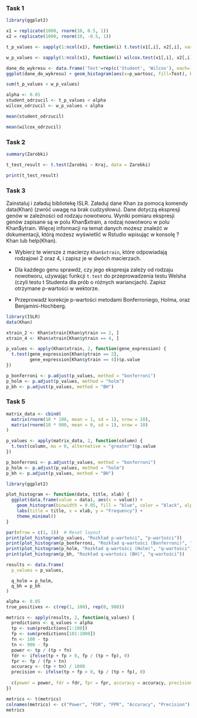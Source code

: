 ### Task 1

```r
library(ggplot2)

x1 = replicate(1000, rnorm(10, 0.5, 1))
x2 = replicate(1000, rnorm(10, -0.5, 1))

t_p_values <- sapply(1:ncol(x1), function(i) t.test(x1[,i], x2[,i], var.equal = T)$p.value)

w_p_values <- sapply(1:ncol(x1), function(i) wilcox.test(x1[,i], x2[,i])$p.value)

dane_do_wykresu <- data.frame('Test'=rep(c('Student', 'Wilcox'), each=1000), 'p_wartosc' = c(t_p_values, w_p_values))
ggplot(dane_do_wykresu) + geom_histogram(aes(x=p_wartosc, fill=Test), binwidth=0.01) + theme_minimal()
```

```r
sum(t_p_values < w_p_values)
```

```r
alpha <- 0.05
student_odrzucil <- t_p_values < alpha
wilcox_odrzucil <- w_p_values < alpha
```

```r
mean(student_odrzucil)
```

```r
mean(wilcox_odrzucil)
```

### Task 2

```r
summary(Zarobki)

t_test_result <- t.test(Zarobki ~ Kraj, data = Zarobki)

print(t_test_result)
```

### Task 3

Zainstaluj i załaduj bibliotekę ISLR. Załaduj dane Khan za pomocą komendy data(Khan) (zwróć uwagę na brak cudzysłowu). Dane dotyczą ekspresji genów w zależności od rodzaju nowotworu. Wyniki pomiaru ekspresji genów zapisane są w polu Khan\$xtrain, a rodzaj nowotworu w polu Khan\$ytrain. Więcej informacji na temat danych możesz znaleźć w dokumentacji, którą możesz wyświetlić w Rstudio wpisując w konsolę ?Khan lub help(Khan).

-   Wybierz te wiersze z macierzy `Khan$xtrain`, które odpowiadają rodzajowi 2 oraz 4, i zapisz je w dwóch macierzach.

-   Dla każdego genu sprawdź, czy jego ekspresja zależy od rodzaju nowotworu, używając funkcji `t.test` do przeprowadzenia testu Welsha (czyli testu t Studenta dla prób o różnych wariancjach). Zapisz otrzymane p-wartości w wektorze.

-   Przeprowadź korekcje p-wartości metodami Bonferroniego, Holma, oraz Benjamini-Hochberg.

```r
library(ISLR)
data(Khan)

xtrain_2 <- Khan$xtrain[Khan$ytrain == 2, ]
xtrain_4 <- Khan$xtrain[Khan$ytrain == 4, ]

p_values <- apply(Khan$xtrain, 2, function(gene_expression) {
  t.test(gene_expression[Khan$ytrain == 2], 
         gene_expression[Khan$ytrain == 4])$p.value
})

p_bonferroni <- p.adjust(p_values, method = "bonferroni")
p_holm <- p.adjust(p_values, method = "holm")
p_bh <- p.adjust(p_values, method = "BH")
```

### Task 5

```r
matrix_data <- cbind(
  matrix(rnorm(10 * 100, mean = 1, sd = 1), nrow = 10),
  matrix(rnorm(10 * 900, mean = 0, sd = 1), nrow = 10)
)
```

```r
p_values <- apply(matrix_data, 2, function(column) {
  t.test(column, mu = 0, alternative = "greater")$p.value
})

p_bonferroni <- p.adjust(p_values, method = "bonferroni")
p_holm <- p.adjust(p_values, method = "holm")
p_bh <- p.adjust(p_values, method = "BH")
```

```r
library(ggplot2)

plot_histogram <- function(data, title, xlab) {
  ggplot(data.frame(value = data), aes(x = value)) +
    geom_histogram(binwidth = 0.05, fill = "blue", color = "black", alpha = 0.7) +
    labs(title = title, x = xlab, y = "Frequency") +
    theme_minimal()
}

par(mfrow = c(1, 1))  # Reset layout
print(plot_histogram(p_values, "Rozkład p-wartości", "p-wartości"))
print(plot_histogram(p_bonferroni, "Rozkład q-wartości (Bonferroni)", "q-wartości"))
print(plot_histogram(p_holm, "Rozkład q-wartości (Holm)", "q-wartości"))
print(plot_histogram(p_bh, "Rozkład q-wartości (BH)", "q-wartości"))
```

```r
results <- data.frame(
  p_values = p_values,
```

```q_bonferroni
  q_holm = p_holm,
  q_bh = p_bh
)
```

```r
alpha <- 0.05
true_positives <- c(rep(1, 100), rep(0, 900))

metrics <- apply(results, 2, function(q_values) {
  predictions <- q_values < alpha
  tp <- sum(predictions[1:100])
  fp <- sum(predictions[101:1000])
  fn <- 100 - tp
  tn <- 900 - fp
  power <- tp / (tp + fn)
  fdr <- ifelse(tp + fp > 0, fp / (tp + fp), 0)
  fpr <- fp / (fp + tn)
  accuracy <- (tp + tn) / 1000
  precision <- ifelse(tp + fp > 0, tp / (tp + fp), 0)
  
  c(power = power, fdr = fdr, fpr = fpr, accuracy = accuracy, precision = precision)
})
```

```r
metrics <- t(metrics)
colnames(metrics) <- c("Power", "FDR", "FPR", "Accuracy", "Precision")
metrics
```
